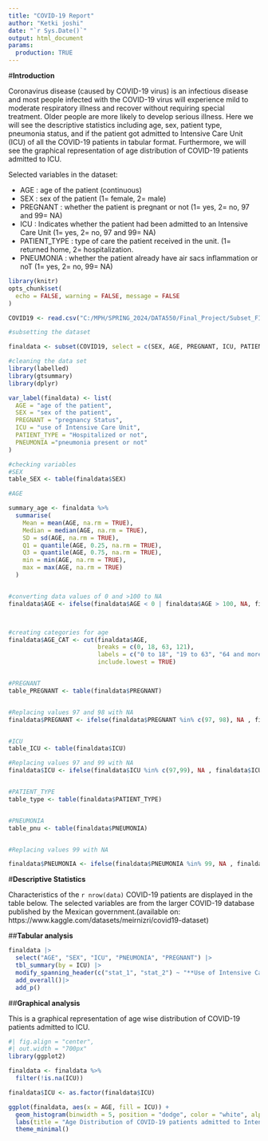 ```yaml
---
title: "COVID-19 Report"
author: "Ketki joshi"
date: "`r Sys.Date()`"
output: html_document
params:
  production: TRUE
---
```


#**Introduction**

Coronavirus disease (caused by COVID-19 virus) is an infectious disease and most people infected with the COVID-19 virus will experience mild to moderate respiratory illness and recover without requiring special treatment. Older people are more likely to develop serious illness. Here we will see the descriptive statistics including age, sex, patient type, pneumonia status, and if the patient got admitted to Intensive Care Unit (ICU) of all the COVID-19 patients in tabular format. Furthermore, we will see the graphical representation of age distribution of COVID-19 patients admitted to ICU.

Selected variables in the dataset:

- AGE : age of the patient (continuous)
- SEX : sex of the patient (1= female, 2= male)
- PREGNANT : whether the patient is pregnant or not (1= yes, 2= no, 97 and 99= NA)
- ICU : Indicates whether the patient had been admitted to an Intensive Care Unit (1= yes, 2= no, 97 and 99= NA)
- PATIENT_TYPE : type of care the patient received in the unit. (1= returned home, 2= hospitalization.
- PNEUMONIA : whether the patient already have air sacs inflammation or noT (1= yes, 2= no, 99= NA)

```r
library(knitr)
opts_chunk$set(
  echo = FALSE, warning = FALSE, message = FALSE
)
```

```r
COVID19 <- read.csv("C:/MPH/SPRING_2024/DATA550/Final_Project/Subset_FINAL.csv", header = TRUE)

#subsetting the dataset

finaldata <- subset(COVID19, select = c(SEX, AGE, PREGNANT, ICU, PATIENT_TYPE, PNEUMONIA) )
```

``` r
#cleaning the data set
library(labelled)
library(gtsummary)
library(dplyr)

var_label(finaldata) <- list(
  AGE = "age of the patient",
  SEX = "sex of the patient",
  PREGNANT = "pregnancy Status",
  ICU = "use of Intensive Care Unit",
  PATIENT_TYPE = "Hospitalized or not",
  PNEUMONIA ="pneumonia present or not"
)

#checking variables
#SEX
table_SEX <- table(finaldata$SEX)

#AGE

summary_age <- finaldata %>%
  summarise(
    Mean = mean(AGE, na.rm = TRUE),
    Median = median(AGE, na.rm = TRUE),
    SD = sd(AGE, na.rm = TRUE),
    Q1 = quantile(AGE, 0.25, na.rm = TRUE),
    Q3 = quantile(AGE, 0.75, na.rm = TRUE),
    min = min(AGE, na.rm = TRUE),
    max = max(AGE, na.rm = TRUE)
  )


#converting data values of 0 and >100 to NA
finaldata$AGE <- ifelse(finaldata$AGE < 0 | finaldata$AGE > 100, NA, finaldata$AGE)



#creating categories for age
finaldata$AGE_CAT <- cut(finaldata$AGE, 
                         breaks = c(0, 18, 63, 121),
                         labels = c("0 to 18", "19 to 63", "64 and more"),
                         include.lowest = TRUE)


#PREGNANT
table_PREGNANT <- table(finaldata$PREGNANT)


#Replacing values 97 and 98 with NA
finaldata$PREGNANT <- ifelse(finaldata$PREGNANT %in% c(97, 98), NA , finaldata$PREGNANT)


#ICU
table_ICU <- table(finaldata$ICU)

#Replacing values 97 and 99 with NA
finaldata$ICU <- ifelse(finaldata$ICU %in% c(97,99), NA , finaldata$ICU)


#PATIENT_TYPE
table_type <- table(finaldata$PATIENT_TYPE)


#PNEUMONIA
table_pnu <- table(finaldata$PNEUMONIA)


#Replacing values 99 with NA

finaldata$PNEUMONIA <- ifelse(finaldata$PNEUMONIA %in% 99, NA , finaldata$PNEUMONIA)


```


#**Descriptive Statistics**

Characteristics of the `r nrow(data)` COVID-19 patients are displayed in the table below. The selected variables are from the larger COVID-19 database published by the Mexican government.(available on: https://www.kaggle.com/datasets/meirnizri/covid19-dataset)

##**Tabular analysis**

``` r
finaldata |>
  select("AGE", "SEX", "ICU", "PNEUMONIA", "PREGNANT") |>
  tbl_summary(by = ICU) |>
  modify_spanning_header(c("stat_1", "stat_2") ~ "**Use of Intensive Care Unit**") |>
  add_overall()|>
  add_p()
```


##**Graphical analysis**


This is a  graphical representation of age wise distribution of COVID-19 patients admitted to ICU.


```r
#| fig.align = "center",
#| out.width = "700px"
library(ggplot2)

finaldata <- finaldata %>%
  filter(!is.na(ICU))

finaldata$ICU <- as.factor(finaldata$ICU)

ggplot(finaldata, aes(x = AGE, fill = ICU)) +
  geom_histogram(binwidth = 5, position = "dodge", color = "white", alpha = 0.7) +
  labs(title = "Age Distribution of COVID-19 patients admitted to Intensive Care Unit", x = "Age in years", y = "Frequency", fill = "ICU") + scale_fill_manual(values = c("blue", "pink"), labels = c("ICU", "No ICU")) +
  theme_minimal()
```







